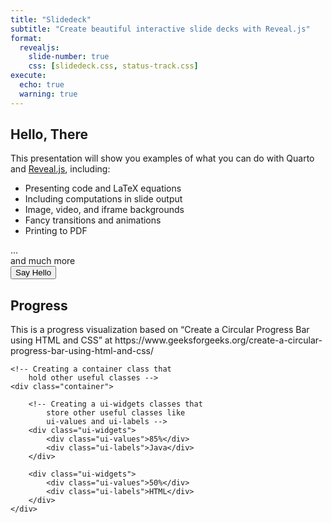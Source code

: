 ```yaml
---
title: "Slidedeck"
subtitle: "Create beautiful interactive slide decks with Reveal.js"
format:
  revealjs: 
    slide-number: true
    css: [slidedeck.css, status-track.css]
execute:
  echo: true
  warning: true    
---
```


## Hello, There

This presentation will show you examples of what you can do with Quarto and [Reveal.js](https://revealjs.com), including:

-   Presenting code and LaTeX equations
-   Including computations in slide output
-   Image, video, and iframe backgrounds
-   Fancy transitions and animations
-   Printing to PDF

...<div class="foo">and much more</div>

<form>  
  <input type="button" value="Say Hello" onclick="msg()"/>  
</form> 

<script type="text/javascript">
  function msg(){  
    alert("Hello, Local Slidedeck Script!");  
  }
</script>  

<script type="text/javascript" src="https://raw.githubusercontent.com/vanHeemstraSystems/quarto-revealjs/main/slidedeck.js"></script>

## Progress

This is a progress visualization based on "Create a Circular Progress Bar using HTML and CSS" at https://www.geeksforgeeks.org/create-a-circular-progress-bar-using-html-and-css/

    <!-- Creating a container class that 
        hold other useful classes -->
    <div class="container">
  
        <!-- Creating a ui-widgets classes that 
            store other useful classes like 
            ui-values and ui-labels -->
        <div class="ui-widgets">
            <div class="ui-values">85%</div>
            <div class="ui-labels">Java</div>
        </div>
  
        <div class="ui-widgets">
            <div class="ui-values">50%</div>
            <div class="ui-labels">HTML</div>
        </div>
    </div>
